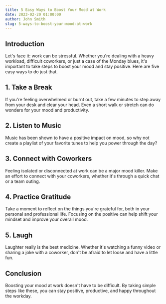 ```yaml
---
title: 5 Easy Ways to Boost Your Mood at Work
date: 2023-02-20 01:00:00
author: John Smith
slug: 5-ways-to-boost-your-mood-at-work
---
```


## Introduction

Let's face it: work can be stressful. Whether you're dealing with a heavy workload, difficult coworkers, or just a case of the Monday blues, it's important to take steps to boost your mood and stay positive. Here are five easy ways to do just that.

## 1. Take a Break

If you're feeling overwhelmed or burnt out, take a few minutes to step away from your desk and clear your head. Even a short walk or stretch can do wonders for your mood and productivity.

## 2. Listen to Music

Music has been shown to have a positive impact on mood, so why not create a playlist of your favorite tunes to help you power through the day?

## 3. Connect with Coworkers

Feeling isolated or disconnected at work can be a major mood killer. Make an effort to connect with your coworkers, whether it's through a quick chat or a team outing.

## 4. Practice Gratitude

Take a moment to reflect on the things you're grateful for, both in your personal and professional life. Focusing on the positive can help shift your mindset and improve your overall mood.

## 5. Laugh

Laughter really is the best medicine. Whether it's watching a funny video or sharing a joke with a coworker, don't be afraid to let loose and have a little fun.

## Conclusion

Boosting your mood at work doesn't have to be difficult. By taking simple steps like these, you can stay positive, productive, and happy throughout the workday.
